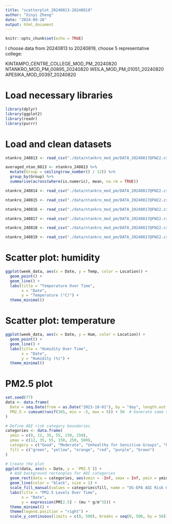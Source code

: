 ```yaml
---
title: "scatterplot_20240813-20240819"
author: "Xinyi Zheng"
date: "2024-09-28"
output: html_document
---
```


```r
knitr::opts_chunk$set(echo = TRUE)
```

I choose data from 20240813 to 20240819,
choose 5 representative college:

KINTAMPO_CENTRE_COLLEGE_MOD_PM_20240820
NTANKRO_MOD_PM_00895_20240820
WEILA_MOD_PM_01051_20240820
APESIKA_MOD_00397_20240820

# Load necessary libraries
```r
library(dplyr)
library(ggplot2)
library(readr)
library(purrr)
```

# Load and clean datasets
```r
ntankro_240813 <- read_csv("./data/ntankro_mod_pm/DATA_20240817@FW22.csv", skip = 4)[, 1:3]

averaged_ntan_0813 <- ntankro_240813 %>%
  mutate(Group = ceiling(row_number() / 12)) %>%
  group_by(Group) %>%
  summarise(across(where(is.numeric), mean, na.rm = TRUE))

ntankro_240814 <- read_csv("./data/ntankro_mod_pm/DATA_20240817@FW22.csv", skip = 4)[, 1:3]

ntankro_240815 <- read_csv("./data/ntankro_mod_pm/DATA_20240817@FW22.csv", skip = 4)[, 1:3]

ntankro_240816 <- read_csv("./data/ntankro_mod_pm/DATA_20240817@FW22.csv", skip = 4)[, 1:3]

ntankro_240817 <- read_csv("./data/ntankro_mod_pm/DATA_20240817@FW22.csv", skip = 4)[, 1:3]

ntankro_240818 <- read_csv("./data/ntankro_mod_pm/DATA_20240817@FW22.csv", skip = 4)[, 1:3]

ntankro_240819 <- read_csv("./data/ntankro_mod_pm/DATA_20240817@FW22.csv", skip = 4)[, 1:3]
```

# Scatter plot: humidity
```r

ggplot(week_data, aes(x = Date, y = Temp, color = Location)) +
  geom_point() +
  geom_line() +
  labs(title = "Temperature Over Time",
       x = "Date",
       y = "Temperature (°C)") +
  theme_minimal()

```

# Scatter plot: temperature
```r
ggplot(week_data, aes(x = Date, y = Hum, color = Location)) +
  geom_point() +
  geom_line() +
  labs(title = "Humidity Over Time",
       x = "Date",
       y = "Humidity (%)") +
  theme_minimal()

```

# PM2.5 plot
```r
set.seed(77)
data <- data.frame(
  Date = seq.Date(from = as.Date("2023-10-01"), by = "day", length.out = 365),
  PM2.5 = cumsum(runif(365, min = -5, max = 5)) + 50  # Generate some sample PM2.5 data
)

# Define AQI risk category boundaries
categories <- data.frame(
  ymin = c(0, 12, 35, 55, 150, 250),
  ymax = c(12, 35, 55, 150, 250, 500),
  category = c("Good", "Moderate", "Unhealthy for Sensitive Groups", "Unhealthy", "Very Unhealthy", "Hazardous"),
  fill = c("green", "yellow", "orange", "red", "purple", "brown")
)

# Create the plot
ggplot(data, aes(x = Date, y = `PM2.5`)) +
  # Add background rectangles for AQI categories
  geom_rect(data = categories, aes(xmin = -Inf, xmax = Inf, ymin = ymin, ymax = ymax, fill = category), alpha = 0.2) +
  geom_line(color = "black", size = 1) +
  scale_fill_manual(values = categories$fill, name = "US-EPA AQI Risk Categories") +
  labs(title = "PM2.5 Levels Over Time",
       x = "Date",
       y = expression(PM[2.5] ~ (mu * g/m^3))) +
  theme_minimal() +
  theme(legend.position = "right") +
  scale_y_continuous(limits = c(0, 500), breaks = seq(0, 500, by = 50))
```

